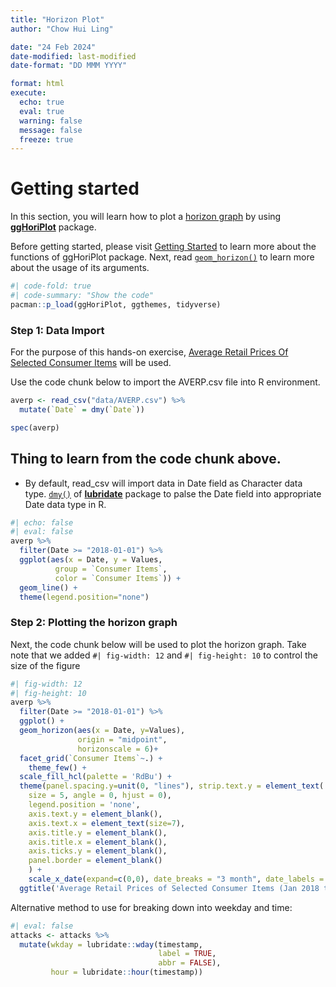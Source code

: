```yaml
---
title: "Horizon Plot"
author: "Chow Hui Ling"

date: "24 Feb 2024"
date-modified: last-modified
date-format: "DD MMM YYYY"

format: html
execute: 
  echo: true
  eval: true
  warning: false
  message: false
  freeze: true
---
```


# Getting started

In this section, you will learn how to plot a [horizon graph](http://www.perceptualedge.com/articles/visual_business_intelligence/time_on_the_horizon.pdf) by using [**ggHoriPlot**](https://rivasiker.github.io/ggHoriPlot/index.html) package.

::: callout-tip
Before getting started, please visit [Getting Started](https://rivasiker.github.io/ggHoriPlot/articles/ggHoriPlot.html) to learn more about the functions of ggHoriPlot package. Next, read [`geom_horizon()`](https://rivasiker.github.io/ggHoriPlot/reference/geom_horizon.html) to learn more about the usage of its arguments.
:::

```r
#| code-fold: true
#| code-summary: "Show the code"
pacman::p_load(ggHoriPlot, ggthemes, tidyverse)
```


### Step 1: Data Import

For the purpose of this hands-on exercise, [Average Retail Prices Of Selected Consumer Items](https://tablebuilder.singstat.gov.sg/table/TS/M212891) will be used.

Use the code chunk below to import the AVERP.csv file into R environment.

```r
averp <- read_csv("data/AVERP.csv") %>%
  mutate(`Date` = dmy(`Date`))

spec(averp)
```

::: callout-tip
# Thing to learn from the code chunk above.

-   By default, read_csv will import data in Date field as Character data type. [`dmy()`](https://lubridate.tidyverse.org/reference/ymd.html) of [**lubridate**](https://lubridate.tidyverse.org/index.html) package to palse the Date field into appropriate Date data type in R.
:::

```r
#| echo: false
#| eval: false
averp %>% 
  filter(Date >= "2018-01-01") %>%
  ggplot(aes(x = Date, y = Values,
          group = `Consumer Items`,
          color = `Consumer Items`)) + 
  geom_line() +
  theme(legend.position="none")
```

### Step 2: Plotting the horizon graph

Next, the code chunk below will be used to plot the horizon graph.
Take note that we added `#| fig-width: 12` and `#| fig-height: 10` to control the size of the figure

```r
#| fig-width: 12
#| fig-height: 10
averp %>% 
  filter(Date >= "2018-01-01") %>%
  ggplot() +
  geom_horizon(aes(x = Date, y=Values), 
               origin = "midpoint", 
               horizonscale = 6)+
  facet_grid(`Consumer Items`~.) +
    theme_few() +
  scale_fill_hcl(palette = 'RdBu') +
  theme(panel.spacing.y=unit(0, "lines"), strip.text.y = element_text(
    size = 5, angle = 0, hjust = 0),
    legend.position = 'none',
    axis.text.y = element_blank(),
    axis.text.x = element_text(size=7),
    axis.title.y = element_blank(),
    axis.title.x = element_blank(),
    axis.ticks.y = element_blank(),
    panel.border = element_blank()
    ) +
    scale_x_date(expand=c(0,0), date_breaks = "3 month", date_labels = "%b%y") +
  ggtitle('Average Retail Prices of Selected Consumer Items (Jan 2018 to Dec 2022)')
```

Alternative method to use for breaking down into weekday and time:

```r
#| eval: false
attacks <- attacks %>%
  mutate(wkday = lubridate::wday(timestamp,
                                 label = TRUE,
                                 abbr = FALSE),
         hour = lubridate::hour(timestamp))

```